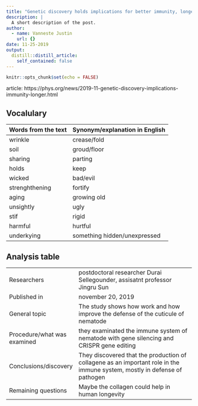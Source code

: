 ```yaml
---
title: "Genetic discovery holds implications for better immunity, longer life"
description: |
  A short description of the post.
author:
  - name: Vanneste Justin
    url: {}
date: 11-25-2019
output:
  distill::distill_article:
    self_contained: false
---
```


```r
knitr::opts_chunk$set(echo = FALSE)
```

article: https://phys.org/news/2019-11-genetic-discovery-implications-immunity-longer.html

## Vocalulary 

| Words from the text | Synonym/explanation in English |
| ------------------- | ------------------------------- |
| wrinkle | crease/fold |
| soil | groud/floor |
| sharing | parting |
| holds | keep |
| wicked | bad/evil |
| strenghthening | fortify |
| aging | growing old |
| unsightly | ugly |
| stif | rigid |
| harmful | hurtful |
| underkying | something hidden/unexpressed |

## Analysis table 

|                              |                                                                     |
| ---------------------------- | ------------------------------------------------------------------- |
| Researchers                  | postdoctoral researcher Durai Sellegounder, assisatnt professor Jingru Sun  |
| Published in                | november 20, 2019      |
| General topic               |  The study shows how work and how improve the defense of the cuticule of nematode      |
| Procedure/what was examined | they examinated the immune system of nematode with gene silencing and CRISPR gene editing |
| Conclusions/discovery       |  They discovered that the production of collagene as an important role in the immune system, mostly in defense of pathogen   |
| Remaining questions         | Maybe the collagen could help in human longevity |

